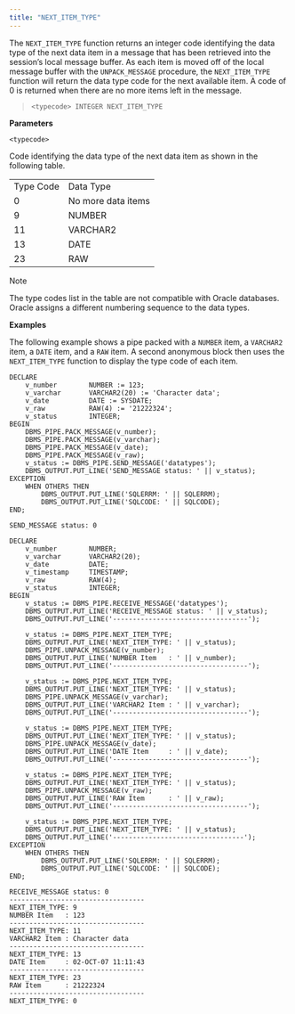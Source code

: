 ```yaml
---
title: "NEXT_ITEM_TYPE"
---
```




The `NEXT_ITEM_TYPE` function returns an integer code identifying the data type of the next data item in a message that has been retrieved into the session’s local message buffer. As each item is moved off of the local message buffer with the `UNPACK_MESSAGE` procedure, the `NEXT_ITEM_TYPE` function will return the data type code for the next available item. A code of 0 is returned when there are no more items left in the message.

> `<typecode> INTEGER NEXT_ITEM_TYPE`

**Parameters**

`<typecode>`

Code identifying the data type of the next data item as shown in the following table.

|           |                    |
| --------- | ------------------ |
| Type Code | Data Type          |
| 0         | No more data items |
| 9         | NUMBER             |
| 11        | VARCHAR2           |
| 13        | DATE               |
| 23        | RAW                |

<div class="note">

<div class="title">

Note

</div>

The type codes list in the table are not compatible with Oracle databases. Oracle assigns a different numbering sequence to the data types.

</div>

**Examples**

The following example shows a pipe packed with a `NUMBER` item, a `VARCHAR2` item, a `DATE` item, and a `RAW` item. A second anonymous block then uses the `NEXT_ITEM_TYPE` function to display the type code of each item.

``` text
DECLARE
    v_number        NUMBER := 123;
    v_varchar       VARCHAR2(20) := 'Character data';
    v_date          DATE := SYSDATE;
    v_raw           RAW(4) := '21222324';
    v_status        INTEGER;
BEGIN
    DBMS_PIPE.PACK_MESSAGE(v_number);
    DBMS_PIPE.PACK_MESSAGE(v_varchar);
    DBMS_PIPE.PACK_MESSAGE(v_date);
    DBMS_PIPE.PACK_MESSAGE(v_raw);
    v_status := DBMS_PIPE.SEND_MESSAGE('datatypes');
    DBMS_OUTPUT.PUT_LINE('SEND_MESSAGE status: ' || v_status);
EXCEPTION
    WHEN OTHERS THEN
        DBMS_OUTPUT.PUT_LINE('SQLERRM: ' || SQLERRM);
        DBMS_OUTPUT.PUT_LINE('SQLCODE: ' || SQLCODE);
END;

SEND_MESSAGE status: 0

DECLARE
    v_number        NUMBER;
    v_varchar       VARCHAR2(20);
    v_date          DATE;
    v_timestamp     TIMESTAMP;
    v_raw           RAW(4);
    v_status        INTEGER;
BEGIN
    v_status := DBMS_PIPE.RECEIVE_MESSAGE('datatypes');
    DBMS_OUTPUT.PUT_LINE('RECEIVE_MESSAGE status: ' || v_status);
    DBMS_OUTPUT.PUT_LINE('----------------------------------');

    v_status := DBMS_PIPE.NEXT_ITEM_TYPE;
    DBMS_OUTPUT.PUT_LINE('NEXT_ITEM_TYPE: ' || v_status);
    DBMS_PIPE.UNPACK_MESSAGE(v_number);
    DBMS_OUTPUT.PUT_LINE('NUMBER Item   : ' || v_number);
    DBMS_OUTPUT.PUT_LINE('----------------------------------');

    v_status := DBMS_PIPE.NEXT_ITEM_TYPE;
    DBMS_OUTPUT.PUT_LINE('NEXT_ITEM_TYPE: ' || v_status);
    DBMS_PIPE.UNPACK_MESSAGE(v_varchar);
    DBMS_OUTPUT.PUT_LINE('VARCHAR2 Item : ' || v_varchar);
    DBMS_OUTPUT.PUT_LINE('----------------------------------');

    v_status := DBMS_PIPE.NEXT_ITEM_TYPE;
    DBMS_OUTPUT.PUT_LINE('NEXT_ITEM_TYPE: ' || v_status);
    DBMS_PIPE.UNPACK_MESSAGE(v_date);
    DBMS_OUTPUT.PUT_LINE('DATE Item     : ' || v_date);
    DBMS_OUTPUT.PUT_LINE('----------------------------------');

    v_status := DBMS_PIPE.NEXT_ITEM_TYPE;
    DBMS_OUTPUT.PUT_LINE('NEXT_ITEM_TYPE: ' || v_status);
    DBMS_PIPE.UNPACK_MESSAGE(v_raw);
    DBMS_OUTPUT.PUT_LINE('RAW Item      : ' || v_raw);
    DBMS_OUTPUT.PUT_LINE('----------------------------------');

    v_status := DBMS_PIPE.NEXT_ITEM_TYPE;
    DBMS_OUTPUT.PUT_LINE('NEXT_ITEM_TYPE: ' || v_status);
    DBMS_OUTPUT.PUT_LINE('---------------------------------');
EXCEPTION
    WHEN OTHERS THEN
        DBMS_OUTPUT.PUT_LINE('SQLERRM: ' || SQLERRM);
        DBMS_OUTPUT.PUT_LINE('SQLCODE: ' || SQLCODE);
END;

RECEIVE_MESSAGE status: 0
----------------------------------
NEXT_ITEM_TYPE: 9
NUMBER Item   : 123
----------------------------------
NEXT_ITEM_TYPE: 11
VARCHAR2 Item : Character data
----------------------------------
NEXT_ITEM_TYPE: 13
DATE Item     : 02-OCT-07 11:11:43
----------------------------------
NEXT_ITEM_TYPE: 23
RAW Item      : 21222324
----------------------------------
NEXT_ITEM_TYPE: 0
```
